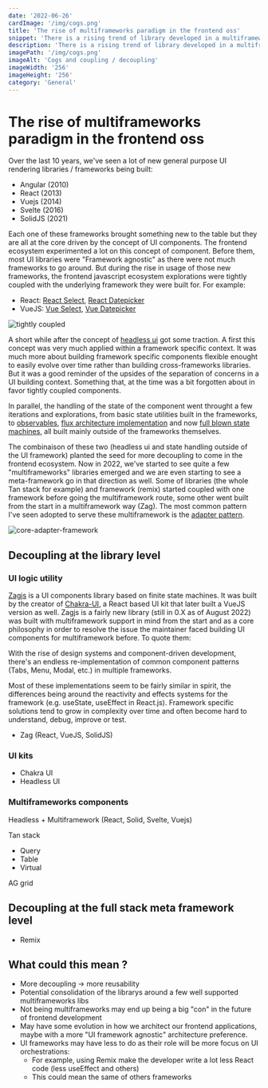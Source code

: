 ```yaml
---
date: '2022-06-26'
cardImage: '/img/cogs.png'
title: 'The rise of multiframeworks paradigm in the frontend oss'
snippet: 'There is a rising trend of library developed in a multiframework and / or a framework agnostic paradigm in the frontend. This post acknowledge it and try to explore what it means for the future of frontend development.'
description: 'There is a rising trend of library developed in a multiframework and / or a framework agnostic paradigm in the frontend. This post acknowledge it and try to explore what it means for the future of frontend development.'
imagePath: '/img/cogs.png'
imageAlt: 'Cogs and coupling / decoupling'
imageWidth: '256'
imageHeight: '256'
category: 'General'
---
```



# The rise of multiframeworks paradigm in the frontend oss

<PostIntro date='June 26th 2022' category='General' />

Over the last 10 years, we've seen a lot of new general purpose UI rendering libraries / frameworks being built:

- Angular (2010)
- React (2013)
- Vuejs (2014)
- Svelte (2016)
- SolidJS (2021)

Each one of these frameworks brought something new to the table but they are all at the core driven by the concept of UI components.
The frontend ecosystem experimented a lot on this concept of component.
Before them, most UI libraries were "Framework agnostic" as there were not much frameworks to go around.
But during the rise in usage of those new frameworks, the frontend javascript ecosystem explorations were tightly coupled with the underlying framework they were built for. For example:

- React: [React Select](https://react-select.com/home), [React Datepicker](https://reactdatepicker.com/)
- VueJS: [Vue Select](https://vue-select.org/), [Vue Datepicker](https://vue3datepicker.com/)

![tightly coupled](/img/tight-coupling-framework-lib.png)

A short while after the concept of [headless ui](https://www.merrickchristensen.com/articles/headless-user-interface-components/) got some traction.
A first this concept was very much applied within a framework specific context.
It was much more about building framework specific components flexible enought to easily evolve over time rather than building cross-frameworks libraries.
But it was a good reminder of the upsides of the separation of concerns in a UI building context. Something that, at the time was a bit forgotten about in favor tightly coupled components.

In parallel, the handling of the state of the component went throught a few iterations and explorations, from basic state utilities built in the frameworks,
to [observables](https://rxjs.dev/), [flux architecture implementation](https://redux.js.org/) and now [full blown state machines](https://xstate.js.org/), all built mainly outside of the frameworks themselves.

The combinaison of these two (headless ui and state handling outside of the UI framework) planted the seed for more decoupling to come in the frontend ecosystem.
Now in 2022, we've started to see quite a few "multiframeworks" libraries emerged and we are even starting to see a meta-framework go in that direction as well.
Some of libraries (the whole Tan stack for example) and framework (remix) started coupled with one framework before going the multiframework route, some other went built from the start in a multiframework way (Zag).
The most common pattern I've seen adopted to serve these multiframework is the [adapter pattern](https://en.wikipedia.org/wiki/Adapter_pattern).

![core-adapter-framework](/img/core-adapters-consumers.png)

## Decoupling at the library level

### UI logic utility

[Zagjs](https://zagjs.com/) is a UI components library based on finite state machines. It was built by the creator of [Chakra-UI](https://chakra-ui.com/), a React based UI kit that later built a VueJS version as well.
Zagjs is a fairly new library (still in 0.X as of August 2022) was built with multiframework support in mind from the start and as a core philosophy in order to resolve the issue the maintainer faced building UI components for multiframework before.
To quote them:

<Callout>
With the rise of design systems and component-driven development, there's an endless re-implementation of common component patterns (Tabs, Menu, Modal, etc.) in multiple frameworks.

Most of these implementations seem to be fairly similar in spirit, the differences being around the reactivity and effects systems for the framework (e.g. useState, useEffect in React.js). Framework specific solutions tend to grow in complexity over time and often become hard to understand, debug, improve or test.

</Callout>

- Zag (React, VueJS, SolidJS)

### UI kits

- Chakra UI
- Headless UI

### Multiframeworks components

Headless + Multiframework (React, Solid, Svelte, Vuejs)

Tan stack

- Query
- Table
- Virtual

AG grid

## Decoupling at the full stack meta framework level

- Remix

## What could this mean ?

- More decoupling -> more reusability
- Potential consolidation of the librarys around a few well supported multiframeworks libs
- Not being multiframeworks may end up being a big "con" in the future of frontend development
- May have some evolution in how we architect our frontend applications, maybe with a more "UI framework agnostic" architecture preference.
- UI frameworks may have less to do as their role will be more focus on UI orchestrations:
  - For example, using Remix make the developer write a lot less React code (less useEffect and others)
  - This could mean the same of others frameworks
